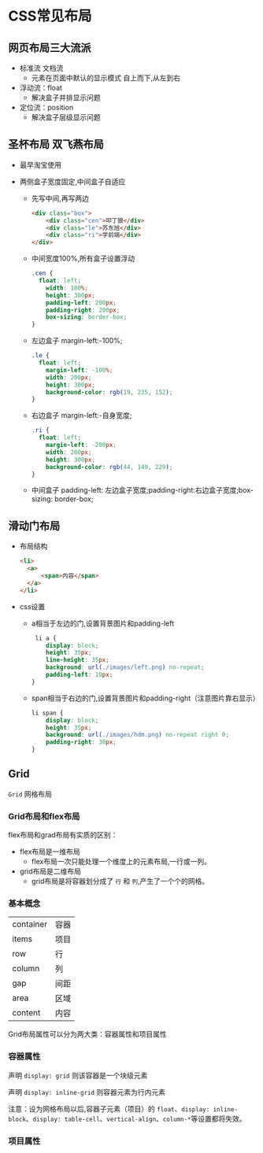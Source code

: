 # CSS常见布局
## 网页布局三大流派

- 标准流 文档流
  - 元素在页面中默认的显示模式 自上而下,从左到右
- 浮动流：float
  - 解决盒子并排显示问题
- 定位流：position
  - 解决盒子层级显示问题

## 圣杯布局 双飞燕布局 

- 最早淘宝使用

- 两侧盒子宽度固定,中间盒子自适应

  - 先写中间,再写两边

    ```html
    <div class="box">
    	<div class="cen">叩丁狼</div>
    	<div class="le">苏东旭</div>
    	<div class="ri">学前端</div>
    </div>
    ```

  - 中间宽度100%,所有盒子设置浮动

    ```css
    .cen {
      float: left;
    	width: 100%;
    	height: 300px;
    	padding-left: 200px;
    	padding-right: 200px;
    	box-sizing: border-box;
    }
    ```

  - 左边盒子 margin-left:-100%;

    ```css
    .le {
      float: left;
    	margin-left: -100%;
    	width: 200px;
    	height: 300px;
    	background-color: rgb(19, 235, 152);
    }
    ```

  - 右边盒子 margin-left:-自身宽度;

    ```css
    .ri {
      float: left;
    	margin-left: -200px;
    	width: 200px;
    	height: 300px;
    	background-color: rgb(44, 149, 229);
    }
    ```

  - 中间盒子 padding-left: 左边盒子宽度;padding-right:右边盒子宽度;box-sizing: border-box;



## 滑动门布局

- 布局结构

  ```html
  <li>
  	<a>
    	<span>内容</span>
    </a>
  </li>
  ```

- css设置

  - a相当于左边的门,设置背景图片和padding-left

    ```css
     li a {
    	display: block;
    	height: 35px;
    	line-height: 35px;
    	background: url(./images/left.png) no-repeat;
    	padding-left: 10px;
    }
    ```

  - span相当于右边的门,设置背景图片和padding-right（注意图片靠右显示）

    ```css
    li span {
    	display: block;
    	height: 35px;
    	background: url(./images/hdm.png) no-repeat right 0;
    	padding-right: 30px;
    }
    ```




## Grid

`Grid` 网格布局



### Grid布局和flex布局

flex布局和grad布局有实质的区别：

- flex布局是一维布局
  - flex布局一次只能处理一个维度上的元素布局,一行或一列。
- grid布局是二维布局
  - grid布局是将容器划分成了 `行` 和 `列`,产生了一个个的网格。



### 基本概念

|           |      |
| --------- | ---- |
| container | 容器 |
| items     | 项目 |
| row       | 行   |
| column    | 列   |
| gap       | 间距 |
| area      | 区域 |
| content   | 内容 |

Grid布局属性可以分为两大类：容器属性和项目属性

### 容器属性

声明 `display: grid` 则该容器是一个块级元素

声明 `display: inline-grid` 则容器元素为行内元素

注意：设为网格布局以后,容器子元素（项目）的 `float`、`display: inline-block`、`display: table-cell`、`vertical-align`、`column-*`等设置都将失效。 





### 项目属性

```html

```

